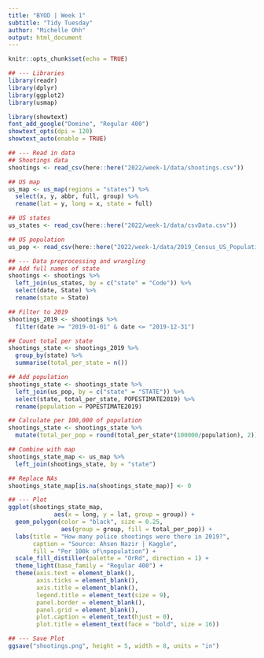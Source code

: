 ```yaml
---
title: "BYOD | Week 1"
subtitle: "Tidy Tuesday"
author: "Michelle Ohh"
output: html_document
---
```


```r
knitr::opts_chunk$set(echo = TRUE)
```

```r
## --- Libraries
library(readr)
library(dplyr)
library(ggplot2)
library(usmap)

library(showtext)
font_add_google("Domine", "Regular 400")
showtext_opts(dpi = 120)
showtext_auto(enable = TRUE)
```

```r
## --- Read in data
## Shootings data
shootings <- read_csv(here::here("2022/week-1/data/shootings.csv"))

## US map
us_map <- us_map(regions = "states") %>% 
  select(x, y, abbr, full, group) %>% 
  rename(lat = y, long = x, state = full)

## US states
us_states <- read_csv(here::here("2022/week-1/data/csvData.csv"))

## US population
us_pop <- read_csv(here::here("2022/week-1/data/2019_Census_US_Population_Data_By_State_Lat_Long.csv"))
```

```r
## --- Data preprocessing and wrangling
## Add full names of state
shootings <- shootings %>%
  left_join(us_states, by = c("state" = "Code")) %>%
  select(date, State) %>%
  rename(state = State)

## Filter to 2019
shootings_2019 <- shootings %>% 
  filter(date >= "2019-01-01" & date <= "2019-12-31") 

## Count total per state
shootings_state <- shootings_2019 %>%
  group_by(state) %>%
  summarise(total_per_state = n())

## Add population
shootings_state <- shootings_state %>%
  left_join(us_pop, by = c("state" = "STATE")) %>%
  select(state, total_per_state, POPESTIMATE2019) %>%
  rename(population = POPESTIMATE2019)

## Calculate per 100,000 of population
shootings_state <- shootings_state %>%
  mutate(total_per_pop = round(total_per_state*(100000/population), 2))

## Combine with map
shootings_state_map <- us_map %>% 
  left_join(shootings_state, by = "state")

## Replace NAs
shootings_state_map[is.na(shootings_state_map)] <- 0
```

```r
## --- Plot
ggplot(shootings_state_map, 
             aes(x = long, y = lat, group = group)) + 
  geom_polygon(color = "black", size = 0.25, 
               aes(group = group, fill = total_per_pop)) + 
  labs(title = "How many police shootings were there in 2019?",
       caption = "Source: Ahsen Nazir | Kaggle",
       fill = "Per 100k of\npopulation") +
  scale_fill_distiller(palette = "OrRd", direction = 1) +
  theme_light(base_family = "Regular 400") +
  theme(axis.text = element_blank(),
        axis.ticks = element_blank(),
        axis.title = element_blank(),
        legend.title = element_text(size = 9),
        panel.border = element_blank(),
        panel.grid = element_blank(),
        plot.caption = element_text(hjust = 0),
        plot.title = element_text(face = "bold", size = 16))

## --- Save Plot
ggsave("shootings.png", height = 5, width = 8, units = "in")
```